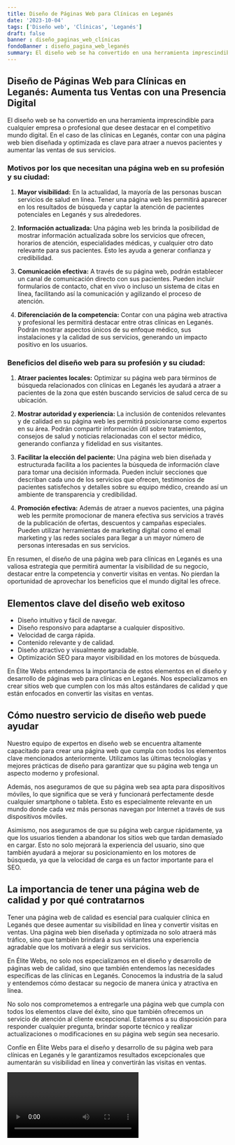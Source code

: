 ```yaml
---
title: Diseño de Páginas Web para Clínicas en Leganés
date: '2023-10-04'
tags: ['Diseño web', 'Clínicas', 'Leganés']
draft: false
banner : diseño_paginas_web_clínicas
fondoBanner : diseño_pagina_web_leganés
summary: El diseño web se ha convertido en una herramienta imprescindible para cualquier empresa o profesional que desee destacar en el competitivo mundo digital. En el caso de las clínicas en Leganés, contar con una página web bien diseñada y optimizada es clave para atraer a nuevos pacientes y aumentar las ventas de sus servicios.
---
```


## Diseño de Páginas Web para Clínicas en Leganés: Aumenta tus Ventas con una Presencia Digital

El diseño web se ha convertido en una herramienta imprescindible para cualquier empresa o profesional que desee destacar en el competitivo mundo digital. En el caso de las clínicas en Leganés, contar con una página web bien diseñada y optimizada es clave para atraer a nuevos pacientes y aumentar las ventas de sus servicios.

### Motivos por los que necesitan una página web en su profesión y su ciudad:

1. **Mayor visibilidad:** En la actualidad, la mayoría de las personas buscan servicios de salud en línea. Tener una página web les permitirá aparecer en los resultados de búsqueda y captar la atención de pacientes potenciales en Leganés y sus alrededores.

2. **Información actualizada:** Una página web les brinda la posibilidad de mostrar información actualizada sobre los servicios que ofrecen, horarios de atención, especialidades médicas, y cualquier otro dato relevante para sus pacientes. Esto les ayuda a generar confianza y credibilidad.

3. **Comunicación efectiva:** A través de su página web, podrán establecer un canal de comunicación directo con sus pacientes. Pueden incluir formularios de contacto, chat en vivo o incluso un sistema de citas en línea, facilitando así la comunicación y agilizando el proceso de atención.

4. **Diferenciación de la competencia:** Contar con una página web atractiva y profesional les permitirá destacar entre otras clínicas en Leganés. Podrán mostrar aspectos únicos de su enfoque médico, sus instalaciones y la calidad de sus servicios, generando un impacto positivo en los usuarios.

### Beneficios del diseño web para su profesión y su ciudad:

1. **Atraer pacientes locales:** Optimizar su página web para términos de búsqueda relacionados con clínicas en Leganés les ayudará a atraer a pacientes de la zona que estén buscando servicios de salud cerca de su ubicación.

2. **Mostrar autoridad y experiencia:** La inclusión de contenidos relevantes y de calidad en su página web les permitirá posicionarse como expertos en su área. Podrán compartir información útil sobre tratamientos, consejos de salud y noticias relacionadas con el sector médico, generando confianza y fidelidad en sus visitantes.

3. **Facilitar la elección del paciente:** Una página web bien diseñada y estructurada facilita a los pacientes la búsqueda de información clave para tomar una decisión informada. Pueden incluir secciones que describan cada uno de los servicios que ofrecen, testimonios de pacientes satisfechos y detalles sobre su equipo médico, creando así un ambiente de transparencia y credibilidad.

4. **Promoción efectiva:** Además de atraer a nuevos pacientes, una página web les permite promocionar de manera efectiva sus servicios a través de la publicación de ofertas, descuentos y campañas especiales. Pueden utilizar herramientas de marketing digital como el email marketing y las redes sociales para llegar a un mayor número de personas interesadas en sus servicios.

En resumen, el diseño de una página web para clínicas en Leganés es una valiosa estrategia que permitirá aumentar la visibilidad de su negocio, destacar entre la competencia y convertir visitas en ventas. No pierdan la oportunidad de aprovechar los beneficios que el mundo digital les ofrece.

<GifSeo />

<Cta />

## Elementos clave del diseño web exitoso

- Diseño intuitivo y fácil de navegar.
- Diseño responsivo para adaptarse a cualquier dispositivo.
- Velocidad de carga rápida.
- Contenido relevante y de calidad.
- Diseño atractivo y visualmente agradable.
- Optimización SEO para mayor visibilidad en los motores de búsqueda.

En Élite Webs entendemos la importancia de estos elementos en el diseño y desarrollo de páginas web para clínicas en Leganés. Nos especializamos en crear sitios web que cumplen con los más altos estándares de calidad y que están enfocados en convertir las visitas en ventas.

## Cómo nuestro servicio de diseño web puede ayudar

Nuestro equipo de expertos en diseño web se encuentra altamente capacitado para crear una página web que cumpla con todos los elementos clave mencionados anteriormente. Utilizamos las últimas tecnologías y mejores prácticas de diseño para garantizar que su página web tenga un aspecto moderno y profesional.

Además, nos aseguramos de que su página web sea apta para dispositivos móviles, lo que significa que se verá y funcionará perfectamente desde cualquier smartphone o tableta. Esto es especialmente relevante en un mundo donde cada vez más personas navegan por Internet a través de sus dispositivos móviles.

Asimismo, nos aseguramos de que su página web cargue rápidamente, ya que los usuarios tienden a abandonar los sitios web que tardan demasiado en cargar. Esto no solo mejorará la experiencia del usuario, sino que también ayudará a mejorar su posicionamiento en los motores de búsqueda, ya que la velocidad de carga es un factor importante para el SEO.

## La importancia de tener una página web de calidad y por qué contratarnos

Tener una página web de calidad es esencial para cualquier clínica en Leganés que desee aumentar su visibilidad en línea y convertir visitas en ventas. Una página web bien diseñada y optimizada no solo atraerá más tráfico, sino que también brindará a sus visitantes una experiencia agradable que los motivará a elegir sus servicios.

En Élite Webs, no solo nos especializamos en el diseño y desarrollo de páginas web de calidad, sino que también entendemos las necesidades específicas de las clínicas en Leganés. Conocemos la industria de la salud y entendemos cómo destacar su negocio de manera única y atractiva en línea.

No solo nos comprometemos a entregarle una página web que cumpla con todos los elementos clave del éxito, sino que también ofrecemos un servicio de atención al cliente excepcional. Estaremos a su disposición para responder cualquier pregunta, brindar soporte técnico y realizar actualizaciones o modificaciones en su página web según sea necesario.

Confíe en Élite Webs para el diseño y desarrollo de su página web para clínicas en Leganés y le garantizamos resultados excepcionales que aumentarán su visibilidad en línea y convertirán las visitas en ventas.

<Video />

<CtaBot job='Clínicas' city='Leganés'/>

<Gmaps query='Leganés+españa+maps' />